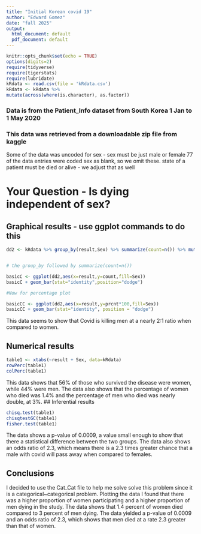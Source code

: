 ```yaml
---
title: "Initial Korean covid 19"
author: "Edward Gomez"
date: "fall 2025"
output:
  html_document: default
  pdf_document: default
---
```


```r
knitr::opts_chunk$set(echo = TRUE)
options(digits=2)
require(tidyverse)
require(tigerstats)
require(lubridate)
kRdata <- read.csv(file = 'kRdata.csv')
kRdata <- kRdata %>%
mutate(across(where(is.character), as.factor))

```
### Data is from the Patient_Info dataset from South Korea 1 Jan to 1 May 2020
### This data was retrieved from a downloadable zip file from kaggle

Some of the data was uncoded for sex - sex must be just male or female
77 of the data entries were coded sex  as blank, so we omit these.
state of a patient must be died or alive - we adjust that as well   
  
# Your Question - Is dying independent of sex?










## Graphical results - use ggplot commands to do this  

```r
dd2 <- kRdata %>% group_by(result,Sex) %>% summarize(count=n()) %>% mutate(prcnt=count/sum(count))


# the group_by followed by summarize(count=n())

basicC <- ggplot(dd2,aes(x=result,y=count,fill=Sex))
basicC + geom_bar(stat="identity",position="dodge")

#Now for percentage plot

basicCC <- ggplot(dd2,aes(x=result,y=prcnt*100,fill=Sex)) 
basicCC + geom_bar(stat="identity", position = "dodge")
```

This data seems to show that Covid is killing men at a nearly 2:1 ratio when compared to women.



  





  
## Numerical results

```r
table1 <- xtabs(~result + Sex, data=kRdata)
rowPerc(table1)
colPerc(table1)
```

This data shows that 56% of those who survived the disease were women, while 44% were men. The data also shows that the percentage of women who died was 1.4% and the percentage of men who died was nearly double, at 3%.
## Inferential results 

```r
chisq.test(table1)
chisqtestGC(table1)
fisher.test(table1)
```

The data shows a p-value of 0.0009, a value small enough to show that there a statistical difference between the two groups. The data also shows an odds ratio of 2.3, which means there is a 2.3 times greater chance that a male with covid will pass away when compared to females. 

## Conclusions

 I decided to use the Cat_Cat file to help me solve solve this problem since it is a categorical~categorical problem. Plotting the data I found that there was a higher proportion of women participating and a higher proportion of men dying in the study. The data shows that 1.4 percent of women died compared to 3 percent of men dying. The data yielded a p-value of 0.0009 and an odds ratio of 2.3, which shows that men died at a rate 2.3 greater than that of women. 
